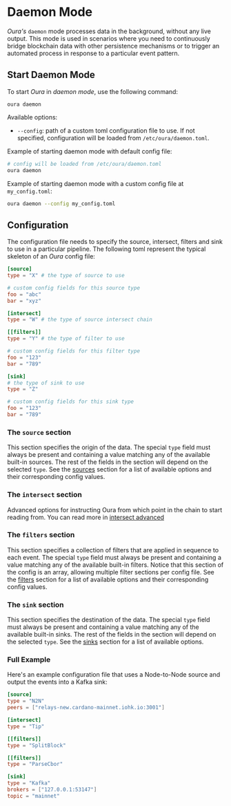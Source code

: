 # Daemon Mode

_Oura's_ `daemon` mode processes data in the background, without any live output. This mode is used in scenarios where you need to continuously bridge blockchain data with other persistence mechanisms or to trigger an automated process in response to a particular event pattern.

## Start Daemon Mode

To start _Oura_ in _daemon mode_, use the following command:

```
oura daemon
```

Available options:

- `--config`: path of a custom toml configuration file to use. If not specified, configuration will be loaded from `/etc/oura/daemon.toml`.

Example of starting daemon mode with default config file:

```sh
# config will be loaded from /etc/oura/daemon.toml
oura daemon
```

Example of starting daemon mode with a custom config file at `my_config.toml`:

```sh
oura daemon --config my_config.toml
```

## Configuration

The configuration file needs to specify the source, intersect, filters and sink to use in a particular pipeline. The following toml represent the typical skeleton of an _Oura_ config file:

```toml
[source]
type = "X" # the type of source to use

# custom config fields for this source type
foo = "abc"
bar = "xyz"

[intersect]
type = "W" # the type of source intersect chain

[[filters]]
type = "Y" # the type of filter to use

# custom config fields for this filter type
foo = "123"
bar = "789"

[sink]
# the type of sink to use
type = "Z"

# custom config fields for this sink type
foo = "123"
bar = "789"
```

### The `source` section

This section specifies the origin of the data. The special `type` field must always be present and containing a value matching any of the available built-in sources. The rest of the fields in the section will depend on the selected `type`. See the [sources](../sources) section for a list of available options and their corresponding config values.

### The `intersect` section

Advanced options for instructing Oura from which point in the chain to start reading from. You can read more in [intersect advanced](../advanced/intersect_options.mdx)

### The `filters` section

This section specifies a collection of filters that are applied in sequence to each event. The special `type` field must always be present and containing a value matching any of the available built-in filters. Notice that this section of the config is an array, allowing multiple filter sections per config file. See the [filters](../filters) section for a list of available options and their corresponding config values.

### The `sink` section

This section specifies the destination of the data. The special `type` field must always be present and containing a value matching any of the available built-in sinks. The rest of the fields in the section will depend on the selected `type`. See the [sinks](../sinks) section for a list of available options.

### Full Example

Here's an example configuration file that uses a Node-to-Node source and output the events into a Kafka sink:

```toml
[source]
type = "N2N"
peers = ["relays-new.cardano-mainnet.iohk.io:3001"]

[intersect]
type = "Tip"

[[filters]]
type = "SplitBlock"

[[filters]]
type = "ParseCbor"

[sink]
type = "Kafka"
brokers = ["127.0.0.1:53147"]
topic = "mainnet"
```

